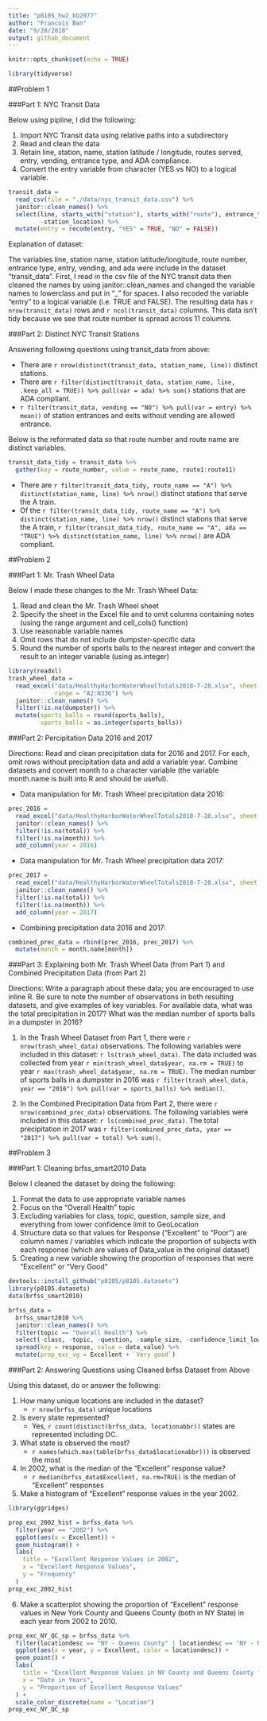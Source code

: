 ```yaml
---
title: "p8105_hw2_kb2977"
author: "Francois Ban"
date: "9/28/2018"
output: github_document
---
```


```r
knitr::opts_chunk$set(echo = TRUE)

library(tidyverse)
```

##Problem 1

###Part 1: NYC Transit Data

Below using pipline, I did the following:

1. Import NYC Transit data using relative paths into a subdirectory
2. Read and clean the data 
3. Retain line, station, name, station latitude / longitude, routes served, entry, vending, entrance type, and ADA compliance. 
4. Convert the entry variable from character (YES vs NO) to a logical variable.

```r
transit_data = 
  read_csv(file = "./data/nyc_transit_data.csv") %>% 
  janitor::clean_names() %>% 
  select(line, starts_with("station"), starts_with("route"), entrance_type, entry, vending, ada, 
         -station_location) %>%
  mutate(entry = recode(entry, "YES" = TRUE, "NO" = FALSE))
```

Explanation of dataset:

The variables line, station name, station latitude/longitude, route number, entrance type, entry, vending, and ada were include in the dataset "transit_data". First, I read in the csv file of the NYC transit data then cleaned the names by using janitor::clean_names and changed the variable names to lowerclass and put in "_" for spaces. I also recoded the variable "entry" to a logical variable (i.e. TRUE and FALSE). The resulting data has `r nrow(transit_data)` rows and `r ncol(transit_data)` columns. This data isn't tidy because we see that route number is spread across 11 columns.

###Part 2: Distinct NYC Transit Stations

Answering following questions using transit_data from above:

* There are `r nrow(distinct(transit_data, station_name, line))` distinct stations.
* There are `r filter(distinct(transit_data, station_name, line, .keep_all = TRUE)) %>% pull(var = ada) %>% sum()` stations that are ADA compliant.
* `r filter(transit_data, vending == "NO") %>% pull(var = entry) %>% mean()` of station entrances and exits without vending are allowed entrance.

Below is the reformated data so that route number and route name are distinct variables.

```r
transit_data_tidy = transit_data %>% 
  gather(key = route_number, value = route_name, route1:route11)
```

* There are `r filter(transit_data_tidy, route_name == "A") %>% distinct(station_name, line) %>% nrow()`  distinct stations that serve the A train.
* Of the `r filter(transit_data_tidy, route_name == "A") %>% distinct(station_name, line) %>% nrow()` distinct stations that serve the A train, `r filter(transit_data_tidy, route_name == "A", ada == "TRUE") %>% distinct(station_name, line) %>% nrow()` are ADA compliant.

##Problem 2

###Part 1: Mr. Trash Wheel Data

Below I made these changes to the Mr. Trash Wheel Data:

1. Read and clean the Mr. Trash Wheel sheet
2. Specify the sheet in the Excel file and to omit columns containing notes (using the range argument and cell_cols() function)
3. Use reasonable variable names
4. Omit rows that do not include dumpster-specific data
5. Round the number of sports balls to the nearest integer and convert the result to an integer variable (using as.integer)

```r

library(readxl)
trash_wheel_data = 
  read_excel("data/HealthyHarborWaterWheelTotals2018-7-28.xlsx", sheet = "Mr. Trash Wheel", 
             range = "A2:N336") %>% 
  janitor::clean_names() %>%
  filter(!is.na(dumpster)) %>%
  mutate(sports_balls = round(sports_balls), 
         sports_balls = as.integer(sports_balls))
```

###Part 2: Percipitation Data 2016 and 2017

Directions: Read and clean precipitation data for 2016 and 2017. For each, omit rows without precipitation data and add a variable year. Combine datasets and convert month to a character variable (the variable month.name is built into R and should be useful).
    
* Data manipulation for Mr. Trash Wheel precipitation data 2016:
    
```r

prec_2016 = 
  read_excel("data/HealthyHarborWaterWheelTotals2018-7-28.xlsx", sheet = "2016 Precipitation", skip = 1) %>%
  janitor::clean_names() %>%
  filter(!is.na(total)) %>%
  filter(!is.na(month)) %>%
  add_column(year = 2016)
```

* Data manipulation for Mr. Trash Wheel precipitation data 2017:

```r
prec_2017 = 
  read_excel("data/HealthyHarborWaterWheelTotals2018-7-28.xlsx", sheet = "2017 Precipitation", skip = 1) %>%
  janitor::clean_names() %>%
  filter(!is.na(total)) %>%
  filter(!is.na(month)) %>%
  add_column(year = 2017)
```

* Combining precipitation data 2016 and 2017:

```r
combined_prec_data = rbind(prec_2016, prec_2017) %>%
  mutate(month = month.name[month])
```

###Part 3: Explaining both Mr. Trash Wheel Data (from Part 1) and Combined Precipitation Data (from Part 2)

Directions: Write a paragraph about these data; you are encouraged to use inline R. Be sure to note the number of observations in both resulting datasets, and give examples of key variables. For available data, what was the total precipitation in 2017? What was the median number of sports balls in a dumpster in 2016?

1. In the Trash Wheel Dataset from Part 1, there were `r nrow(trash_wheel_data)` observations. The following variables were included in this dataset: `r ls(trash_wheel_data)`. The data included was collected from year `r min(trash_wheel_data$year, na.rm = TRUE)` to year `r max(trash_wheel_data$year, na.rm = TRUE)`.  The median number of sports balls in a dumpster in 2016 was `r filter(trash_wheel_data, year == "2016") %>% pull(var = sports_balls) %>% median()`. 

2. In the Combined Precipitation Data from Part 2, there were `r nrow(combined_prec_data)` observations. The following variables were included in this dataset: `r ls(combined_prec_data)`. The total precipitation in 2017 was `r filter(combined_prec_data, year == "2017") %>% pull(var = total) %>% sum()`.

##Problem 3

###Part 1: Cleaning brfss_smart2010 Data

Below I cleaned the dataset by doing the following:

1. Format the data to use appropriate variable names
2. Focus on the “Overall Health” topic
3. Excluding variables for class, topic, question, sample size, and everything from lower confidence limit to GeoLocation
4. Structure data so that values for Response (“Excellent” to “Poor”) are column names / variables which indicate the proportion of subjects with each response (which are values of Data_value in the original dataset)
5. Creating a new variable showing the proportion of responses that were “Excellent” or “Very Good”

```r
devtools::install_github("p8105/p8105.datasets")
library(p8105.datasets)
data(brfss_smart2010)
```

```r

brfss_data =
  brfss_smart2010 %>%
  janitor::clean_names() %>% 
  filter(topic == "Overall Health") %>% 
  select(-class, -topic, -question, -sample_size, -confidence_limit_low:-geo_location) %>% 
  spread(key = response, value = data_value) %>%
  mutate(prop_exc_vg = Excellent + `Very good`)
```

###Part 2: Answering Questions using Cleaned brfss Dataset from Above

Using this dataset, do or answer the following:

1. How many unique locations are included in the dataset?
    + `r nrow(brfss_data)` unique locations
2. Is every state represented?
    + Yes, `r count(distinct(brfss_data, locationabbr))` states are represented including DC.
3. What state is observed the most?
    + `r names(which.max(table(brfss_data$locationabbr)))` is observed the most
4. In 2002, what is the median of the “Excellent” response value?
    + `r median(brfss_data$Excellent, na.rm=TRUE)` is the median of "Excellent" responses
5. Make a histogram of “Excellent” response values in the year 2002.

```r

library(ggridges)

prop_exc_2002_hist = brfss_data %>% 
  filter(year == "2002") %>% 
  ggplot(aes(x = Excellent)) + 
  geom_histogram() +
  labs(
    title = "Excellent Response Values in 2002",
    x = "Excellent Response Values",
    y = "Frequency"
  )
prop_exc_2002_hist
```

6. Make a scatterplot showing the proportion of “Excellent” response values in New York County and Queens County (both in NY State) in each year from 2002 to 2010.

```r

prop_exc_NY_QC_sp = brfss_data %>%
  filter(locationdesc == "NY - Queens County" | locationdesc == "NY - New York County") %>%
  ggplot(aes(x = year, y = Excellent, color = locationdesc)) + 
  geom_point() +
  labs(
    title = "Excellent Response Values in NY County and Queens County from 2002 to 2010",
    x = "Date in Years",
    y = "Proportion of Excellent Response Values"
  ) +
  scale_color_discrete(name = "Location")
prop_exc_NY_QC_sp
```

